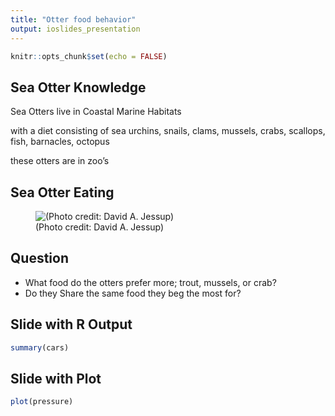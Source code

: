 ```yaml
---
title: "Otter food behavior"
output: ioslides_presentation
---
```


```r
knitr::opts_chunk$set(echo = FALSE)
```

## Sea Otter Knowledge

 Sea Otters live in Coastal Marine Habitats
 
 with a diet consisting of sea urchins, snails, clams, mussels, crabs, scallops, fish, barnacles, octopus
 
 these otters are in zoo's
 
 
## Sea Otter Eating 

![(Photo credit: David A. Jessup)](https://www.seaotters.com/wp-content/uploads/2012/08/640x360-olive-eating-black-abalone.jpg)

## Question

- What food do the otters prefer more; trout, mussels, or crab?
- Do they Share the same food they beg the most for?


## Slide with R Output

```r
summary(cars)
```

## Slide with Plot

```r
plot(pressure)
```

